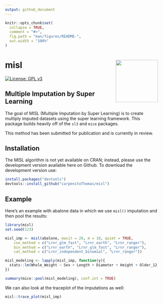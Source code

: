 ```yaml
---
output: github_document
---
```


<!-- README.md is generated from README.Rmd. Please edit that file -->

```r
knitr::opts_chunk$set(
  collapse = TRUE,
  comment = "#>",
  fig.path = "man/figures/README-",
  out.width = "100%"
)
```

# misl <a href='/'><img src='misl_hex.png' align="right" height="139" /></a>

[![License: GPL v3](https://img.shields.io/badge/License-GPL%20v3-blue.svg)](https://www.gnu.org/licenses/gpl-3.0)

## Multiple Imputation by Super Learning 

The goal of MISL (Multiple Imputation by Super Learning) is to create multiply imputed datasets using the super learning framework. This package builds heavily off of the `sl3` and `mice` packages.

This method has been submitted for publication and is currently in review.

## Installation

The MISL algorithm is not yet available on CRAN; instead, please use the development version available here on Github. To download the development version use:

```r
install.packages("devtools")
devtools::install_github("carpenitoThomas/misl")
```
## Example

Here's an example with abalone data in which we use `misl()` imputation and then pool the results:

```r
library(misl)
set.seed(123)

misl_imp <- misl(abalone, maxit = 20, m = 10, quiet = TRUE,
    con_method = c("Lrnr_glm_fast", "Lrnr_earth", "Lrnr_ranger"),
    bin_method = c("Lrnr_earth", "Lrnr_glm_fast", "Lrnr_ranger"),
    cat_method = c("Lrnr_independent_binomial", "Lrnr_ranger"))

misl_modeling <- lapply(misl_imp, function(y){
  stats::lm(Whole_Weight ~ Sex + Length + Diameter + Height + Older_12, data = y$datasets)
})

summary(mice::pool(misl_modeling), conf.int = TRUE)
```

We can also look at the traceplot of the imputations as well:

```r
misl::trace_plot(misl_imp)
```

